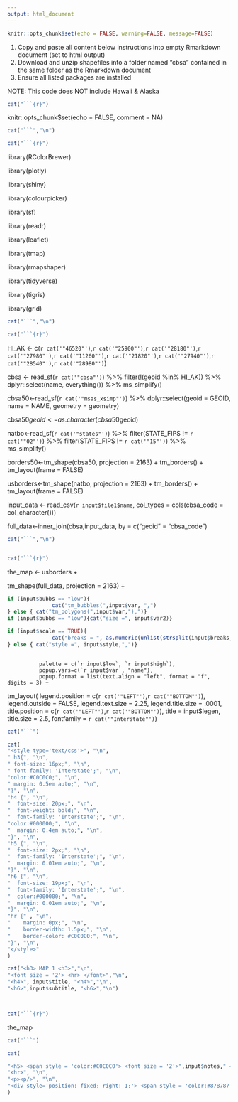```yaml
---
output: html_document
---
```


```r
knitr::opts_chunk$set(echo = FALSE, warning=FALSE, message=FALSE)
```



1) Copy and paste all content below instructions into empty Rmarkdown document (set to html output)
2) Download and unzip shapefiles into a folder named "cbsa" contained in the same folder as the Rmarkdown document
3) Ensure all listed packages are installed

NOTE: This code does NOT include Hawaii & Alaska
 


```r
cat("```{r}")
```


knitr::opts_chunk$set(echo = FALSE, comment = NA)


```r
cat("```","\n")
```




```r
cat("```{r}")
```

library(RColorBrewer)

library(plotly)

library(shiny)

library(colourpicker)

library(sf)

library(readr)

library(leaflet)

library(tmap)

library(rmapshaper)

library(tidyverse)

library(tigris)

library(grid)


```r
cat("```","\n")
```

```r
cat("```{r}")
```

HI_AK <- c(`r cat('"46520"')`,`r cat('"25900"')`,`r cat('"28180"')`,`r cat('"27980"')`,`r cat('"11260"')`,`r cat('"21820"')`,`r cat('"27940"')`,`r cat('"28540"')`,`r cat('"28980"')`) 

cbsa <- read_sf(`r cat('"cbsa"')`) %>%
  filter(!(geoid %in% HI_AK)) %>%
  dplyr::select(name, everything()) %>%
  ms_simplify()
  
cbsa50<-read_sf(`r cat('"msas_xsimp"')`) %>%
  dplyr::select(geoid = GEOID,
         name = NAME,
         geometry = geometry) 

cbsa50$geoid 
<- as.character(cbsa50$geoid)

natbo<-read_sf(`r cat('"states"')`) %>%
     filter(STATE_FIPS != `r cat('"02"')`) %>%
     filter(STATE_FIPS != `r cat('"15"')`) %>%  
     ms_simplify()

borders50<-tm_shape(cbsa50, projection = 2163) + tm_borders() + tm_layout(frame = FALSE)

usborders<-tm_shape(natbo, projection = 2163) + tm_borders() + tm_layout(frame = FALSE)

input_data <- read_csv(`r input$file1$name`, col_types = cols(cbsa_code = col_character()))


full_data<-inner_join(cbsa,input_data, by = c("geoid" = "cbsa_code")

```r

cat("```","\n")


cat("```{r}")

```

the_map <- usborders + 

tm_shape(full_data, projection = 2163) + 

```r
if (input$bubbs == "low"){
              cat("tm_bubbles(",input$var, ",")
} else { cat("tm_polygons(",input$var,"),")}
if (input$bubbs == "low"){cat("size =", input$var2)}              
```

```r
if (input$scale == TRUE){
              cat("breaks = ", as.numeric(unlist(strsplit(input$breaks,","))), ",")
} else { cat("style =", input$style,",")}
              
```
              palette = c(`r input$low`, `r input$high`),
              popup.vars=c(`r input$var`, "name"),
              popup.format = list(text.align = "left", format = "f", digits = 3) +


tm_layout(
          legend.position = c(`r cat('"LEFT"')`,`r cat('"BOTTOM"')`),
          legend.outside = FALSE,
          legend.text.size = 2.25,
          legend.title.size = .0001,
          title.position = c(`r cat('"LEFT"')`,`r cat('"BOTTOM"')`),
          title = input$legen,
          title.size = 2.5,
          fontfamily = `r cat('"Interstate"')`) 

```r

cat("```")

cat(
"<style type='text/css'>", "\n",
" h3{", "\n",
" font-size: 16px;", "\n",
" font-family: 'Interstate';", "\n",
"color:#C0C0C0;", "\n",
" margin: 0.5em auto;", "\n",
"}", "\n",
"h4 {", "\n",
"  font-size: 20px;", "\n",
"  font-weight: bold;", "\n",
"  font-family: 'Interstate';", "\n",
"color:#000000;", "\n",
"  margin: 0.4em auto;", "\n",
"}", "\n",
"h5 {", "\n",
"  font-size: 2px;", "\n",
"  font-family: 'Interstate';", "\n",
"  margin: 0.01em auto;", "\n",
"}", "\n",
"h6 {", "\n",
"  font-size: 19px;", "\n",
"  font-family: 'Interstate';", "\n",
"  color:#000000;", "\n",
"  margin: 0.01em auto;", "\n",
"}", "\n",
"hr {" , "\n",
"    margin: 0px;", "\n",
"    border-width: 1.5px;", "\n",
"    border-color: #C0C0C0;", "\n",
"}", "\n",
"</style>"
)

```

```r


cat("<h3> MAP 1 <h3>","\n",
"<font size = '2'> <hr> </font>","\n",
"<h4>", input$title, "<h4>","\n",
"<h6>",input$subtitle, "<h6>","\n")



cat("```{r}")

```

the_map

```r
cat("```")

```


```r
cat(

"<h5> <span style = 'color:#C0C0C0'> <font size = '2'>",input$notes," </font> </span>  <h5>", "\n",
"<hr>", "\n",
"<p><p/>", "\n",
"<div style='position: fixed; right: 1;'> <span style = 'color:#878787'> <font size = '2'>",input$source," </font> </span> </div>", "<div style='position: fixed; right: 0;'>![](logo2.jpeg){width=450px} </div>"
)


```

